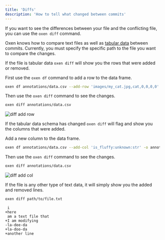 ```yaml
---
title: 'Diffs'
description: 'How to tell what changed between commits'
---
```


If you want to see the differences between your file and the conflicting file, you can use the `oxen diff` command.

Oxen knows how to compare text files as well as [tabular data](/concepts/data-frames) between commits. Currently, you must specify the specific path to the file you want to compare the changes.

If the file is tabular data `oxen diff` will show you the rows that were added or removed.

First use the `oxen df` command to add a row to the data frame.

```bash
oxen df annotations/data.csv --add-row 'images/my_cat.jpg,cat,0,0,0,0' -o annotations/data.csv
```

Then use the `oxen diff` command to see the changes.

```bash
oxen diff annotations/data.csv 
``` 

![diff add row](/images/diff-added-row.png)

If the tabular data schema has changed `oxen diff` will flag and show you the columns that were added.

Add a new column to the data frame.

```bash
oxen df annotations/data.csv --add-col 'is_fluffy:unknown:str' -o annotations/data.csv
```

Then use the `oxen diff` command to see the changes.

```bash
oxen diff annotations/data.csv
```

![diff add col](/images/diff-added-col.png)

If the file is any other type of text data, it will simply show you the added and removed lines.

```bash
oxen diff path/to/file.txt
```

```
 i
+here
 am a text file that
+I am modifying
-la-dee-da
+la-doo-da
+another line
```
